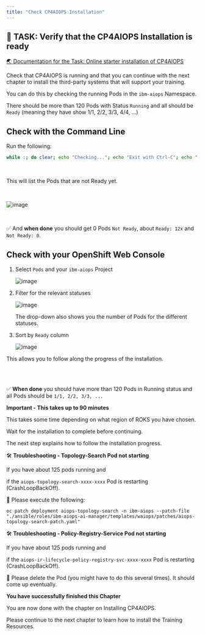 ```yaml
---
title: "Check CP4AIOPS Installation"
---
```



## 🚀 TASK: Verify that the CP4AIOPS Installation is ready


<a href="https://www.ibm.com/docs/en/cloud-paks/cloud-pak-watson-aiops/4.1.0?topic=manager-starter-installation-cli" target="_blank" >🌏 Documentation for the Task: Online starter installation of CP4AIOPS</a>



Check that CP4AIOPS is running and that you can continue with the next chapter to install the third-party systems that will support your training.

You can do this by checking the running Pods in the `ibm-aiops` Namespace.

There should be more than 120 Pods with Status `Running` and all should be `Ready` (meaning they have show 1/1, 2/2, 3/3, 4/4, ...)


<Accordion>
<AccordionItem title="💡 Need Help?">



## Check with the Command Line

Run the following:
	
```bash
while :; do clear; echo "Checking..."; echo "Exit with Ctrl-C"; echo "---------------"; echo "Ready: $(oc get po -n ibm-aiops | grep -v Completed | grep -v Error |grep -v '0/' |wc -l| tr -d ' ')"; echo "Not Ready:     $(oc get po -n ibm-aiops | grep -v Completed | grep -v Error |grep '0/' |wc -l| tr -d ' ')"; echo "---------------"; oc get po -n ibm-aiops | grep -v Completed | grep -v Error |grep '0/'; sleep 5; done
```

<br/>

This will list the Pods that are not Ready yet.

<br/>

![image](./../images/58_install_ok.png)

<br/>

✅ And **when done** you should get 0 Pods `Not Ready`, about `Ready: 12x` and `Not Ready: 0`.




## Check with your OpenShift Web Console

1. Select `Pods` and your `ibm-aiops` Project
	
	![image](./../images/03_fzth_aimanager_check.png)

1. Filter for the relevant statuses
	
	![image](./../images/04_fzth_aimanager_check.png)
	
	The drop-down also shows you the number of Pods for the different statuses.

1. Sort by `Ready` column
	
	![image](./../images/05_fzth_aimanager_check.png)

This allows you to follow along the progress of the installation.

<br/>
<br/>

✅ **When done** you should have more than 120 Pods in Running status and all Pods should be `1/1, 2/2, 3/3, ...`


</AccordionItem>
</Accordion>



<InlineNotification kind="error">

**Important - This takes up to 90 minutes**

This takes some time depending on what region of ROKS you have chosen.

Wait for the installation to complete before continuing. 

The next step explains how to follow the installation progress.

</InlineNotification>




<InlineNotification kind="warning">

🛠️ **Troubleshooting - Topology-Search Pod not starting**

If you have about 125 pods running and

if the `aiops-topology-search-xxxx-xxxx` Pod is restarting (CrashLoopBackOff).

🚀 Please execute the following:

```shell
oc patch deployment aiops-topology-search -n ibm-aiops --patch-file "./ansible/roles/ibm-aiops-ai-manager/templates/waiops/patches/aiops-topology-search-patch.yaml"
```

</InlineNotification>



<InlineNotification kind="warning">

🛠️ **Troubleshooting - Policy-Registry-Service Pod not starting**

If you have about 125 pods running and

if the `aiops-ir-lifecycle-policy-registry-svc-xxxx-xxxx` Pod is restarting (CrashLoopBackOff).

🚀 Please delete the Pod (you might have to do this several times). It should come up eventually.


</InlineNotification>




<InlineNotification kind="success">

**You have successfully finished this Chapter**

You are now done with the chapter on Installing CP4AIOPS.

Please continue to the next chapter to learn how to install the Training Resources.

</InlineNotification>





